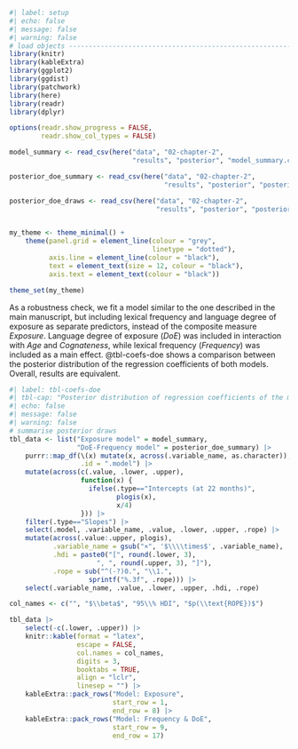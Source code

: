 ```r
#| label: setup
#| echo: false
#| message: false
#| warning: false
# load objects -----------------------------------------------------------------
library(knitr)
library(kableExtra)
library(ggplot2)
library(ggdist)
library(patchwork)
library(here)
library(readr)
library(dplyr)

options(readr.show_progress = FALSE,
		readr.show_col_types = FALSE)

model_summary <- read_csv(here("data", "02-chapter-2",
							   "results", "posterior", "model_summary.csv"))

posterior_doe_summary <- read_csv(here("data", "02-chapter-2",
									   "results", "posterior", "posterior_summary_doe.csv"))

posterior_doe_draws <- read_csv(here("data", "02-chapter-2",
									 "results", "posterior", "posterior_draws_doe.csv"))


my_theme <- theme_minimal() +
	theme(panel.grid = element_line(colour = "grey",
									linetype = "dotted"),
		  axis.line = element_line(colour = "black"),
		  text = element_text(size = 12, colour = "black"),
		  axis.text = element_text(colour = "black"))

theme_set(my_theme)

```

As a robustness check, we fit a model similar to the one described in the main manuscript, but including lexical frequency and language degree of exposure as separate predictors, instead of the composite measure *Exposure*. Language degree of exposure (*DoE*) was included in interaction with *Age* and *Cognateness*, while lexical frequency (*Frequency*) was included as a main effect. @tbl-coefs-doe shows a comparison between the posterior distribution of the regression coefficients of both models. Overall, results are equivalent. 
\newpage

\blandscape

```r
#| label: tbl-coefs-doe
#| tbl-cap: "Posterior distribution of regression coefficients of the model including the *Exposure* composite predictor, and of the model including lexical frequency (*Frequency*) and degree of exposure (*DoE*) separately. $\\beta$: median of the posterior distribution in the probability scale. 95\\% HDI: 95\\% highest density interval of the distribution. $p(\\text{ROPE})$: overlap between the 95\\% HDI and the ROPE, indicating the posterior probability that the true value of the coefficient is equivalent to zero."
#| echo: false
#| message: false
#| warning: false
# summarise posterior draws
tbl_data <- list("Exposure model" = model_summary,
				 "DoE-Frequency model" = posterior_doe_summary) |> 
	purrr::map_df(\(x) mutate(x, across(.variable_name, as.character)),
				  .id = ".model") |> 
	mutate(across(c(.value, .lower, .upper),
				  function(x) {
				  	ifelse(.type=="Intercepts (at 22 months)",
				  		   plogis(x),
				  		   x/4)
				  })) |>
	filter(.type=="Slopes") |> 
	select(.model, .variable_name, .value, .lower, .upper, .rope) |> 
	mutate(across(.value:.upper, plogis),
		   .variable_name = gsub("×", '$\\\\times$', .variable_name),
		   .hdi = paste0("[", round(.lower, 3),
		   			  ", ", round(.upper, 3), "]"),
		   .rope = sub("^(-?)0.", "\\1.",
		   			sprintf("%.3f", .rope))) |> 
	select(.variable_name, .value, .lower, .upper, .hdi, .rope) 

col_names <- c("", "$\\beta$", "95\\% HDI", "$p(\\text{ROPE})$")

tbl_data |> 
	select(-c(.lower, .upper)) |> 
	knitr::kable(format = "latex",
				 escape = FALSE,
				 col.names = col_names,
				 digits = 3,
				 booktabs = TRUE,
				 align = "lclr",
				 linesep = "") |> 
	kableExtra::pack_rows("Model: Exposure",
						  start_row = 1,
						  end_row = 8) |> 
	kableExtra::pack_rows("Model: Frequency & DoE",
						  start_row = 9,
						  end_row = 17) 
```

\elandscape